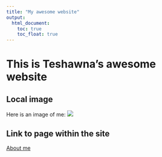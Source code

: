 ```yaml
---
title: "My awesome website"
output: 
  html_document:
    toc: true
    toc_float: true
---
```


# This is Teshawna's awesome website

## Local image 
Here is an image of me: 
![](/Users/teshawnabadu/Desktop/Data science/Teshawna-lab.github.io/shawnan.jpeg)

## Link to page within the site 
[About me](about.html)